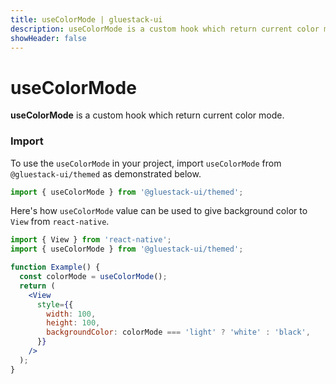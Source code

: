 ```yaml
---
title: useColorMode | gluestack-ui
description: useColorMode is a custom hook which return current color mode
showHeader: false
---
```



<Meta title="Hooks/useColorMode" />

# useColorMode

**useColorMode** is a custom hook which return current color mode.

### Import

To use the `useColorMode` in your project, import `useColorMode` from `@gluestack-ui/themed` as demonstrated below.

```jsx
import { useColorMode } from '@gluestack-ui/themed';
```

Here's how `useColorMode` value can be used to give background color to `View` from `react-native`.

```jsx
import { View } from 'react-native';
import { useColorMode } from '@gluestack-ui/themed';

function Example() {
  const colorMode = useColorMode();
  return (
    <View
      style={{
        width: 100,
        height: 100,
        backgroundColor: colorMode === 'light' ? 'white' : 'black',
      }}
    />
  );
}
```
